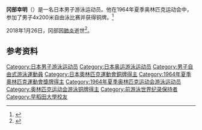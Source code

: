 {{Infobox sportsperson
| name           = 冈部幸明
| image = Yukiaki Okabe and Makoto Fukui.jpg
|show-medals=yes
|medaltemplates={{MedalSport | 男子[[游泳|游泳]]}}
{{MedalCountry | {{JPN}} }}
{{MedalCompetition|[[奥林匹克运动会|奥林匹克运动会]]}}
{{MedalBronze |[[1964年夏季奥林匹克运动会|1964年 东京]]| [[1964年夏季奧林匹克運動會游泳比賽|4x200米自由泳]]}}
}}

'''冈部幸明'''（{{bd|1941年|4月24日|2018年|1月26日|catIdx=Okabe}}）是一名日本男子游泳运动员。他在1964年夏季奥林匹克运动会中，参加了男子4x200米自由泳比赛并获得铜牌。<ref name=sref>{{cite web |title=Yukiaki Okabe |publisher=Sports-Reference |url=http://www.sports-reference.com/olympics/athletes/ok/yukiaki-okabe-1.html |accessdate=2017-04-04 |archive-date=2012-11-05 |archive-url=https://web.archive.org/web/20121105094700/http://www.sports-reference.com/olympics/athletes/ok/yukiaki-okabe-1.html |dead-url=no }}</ref>

2018年1月26日，冈部因[[肺炎|肺炎]]逝世<ref>[http://www.sanspo.com/sports/news/20180130/swi18013010310001-n1.html {{Wayback|url=http://www.sanspo.com/sports/news/20180130/swi18013010310001-n1.html |date=20200502105113 }} {{Wayback|url=http://www.sanspo.com/sports/news/20180130/swi18013010310001-n1.html |date=20200502105113 }} {{lang|ja|東京五輪銅メダリスト、岡部幸明氏が死去}}] {{ja icon}}</ref>。

==参考资料==
{{Reflist}}
{{DEFAULTSORT:Okabe Yukiaki}}
[[Category:日本男子游泳运动员|Category:日本男子游泳运动员]]
[[Category:日本奥运游泳运动员|Category:日本奥运游泳运动员]]
[[Category:男子自由式游泳運動員|Category:男子自由式游泳運動員]]
[[Category:日本奧林匹克運動會銅牌得主|Category:日本奧林匹克運動會銅牌得主]]
[[Category:1964年夏季奧林匹克運動會獎牌得主|Category:1964年夏季奧林匹克運動會獎牌得主]]
[[Category:1964年夏季奥林匹克运动会游泳运动员|Category:1964年夏季奥林匹克运动会游泳运动员]]
[[Category:奥林匹克运动会游泳铜牌得主|Category:奥林匹克运动会游泳铜牌得主]]
[[Category:前游泳世界纪录保持者|Category:前游泳世界纪录保持者]]
[[Category:早稻田大學校友|Category:早稻田大學校友]]